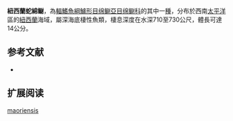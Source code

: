 {{Speciesbox
| name = 紐西蘭蛇綿鳚
| image = 
| status = NE
| status_system = IUCN3.1
| genus = Lycenchelys
| species = maoriensis
| authority = Andriashev & Fedorov, 1986
| synonyms = 
}}

'''紐西蘭蛇綿鳚'''，為[[輻鰭魚綱|輻鰭魚綱]][[鱸形目|鱸形目]][[绵鳚亞目|绵鳚亞目]][[绵鳚科|绵鳚科]]的其中一[[種|種]]，分布於西南[[太平洋|太平洋]]區的[[紐西蘭|紐西蘭]]海域，屬深海底棲性魚類，棲息深度在水深710至730公尺，體長可達14公分。

==参考文献==
*{{FishBase_species|genus=Lycenchelys|species=maoriensis|year=2011|month=12}}

== 扩展阅读 ==
{{refbegin}}
{{wikispecies-inline|Lycenchelys maoriensis|紐西蘭蛇綿鳚}}
{{refend}}
{{Taxonbar|from=Q1099620}}

[[Category:蛇綿鳚属|maoriensis]]


{{鱸形目小作品}}